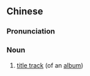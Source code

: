 ==Chinese==
{{zh-forms|type=21}}

===Pronunciation===
{{zh-pron
|m=zhǔdǎgē,er=y
|c=zyu2 daa2 go1
|cat=n
}}

===Noun===
{{zh-noun}}

# {{lb|zh|music}} [[title track]] (of an [[album]]) {{zh-mw|首}}